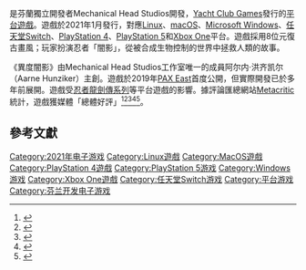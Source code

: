 {{NoteTA
| G1 = Games
| 1 = zh-cn:赛博暗影; zh-tw:異度闇影;
| 2 = zh-hans:暗影; zh-hant:闇影; <!-- 確保簡體用戶輸入的「暗影」在繁體用字模式下轉換為「闇影」 -->
}}

{{Vgname|異度闇影|en=Cyber Shadow|cn=赛博暗影|tw=異度闇影}}是芬蘭獨立開發者Mechanical Head Studios開發，[[Yacht_Club_Games|Yacht Club Games]]發行的[[平台遊戲|平台遊戲]]。遊戲於2021年1月發行，對應[[Linux|Linux]]、[[macOS|macOS]]、[[Microsoft_Windows|Microsoft Windows]]、[[任天堂Switch|任天堂Switch]]、[[PlayStation_4|PlayStation 4]]、[[PlayStation_5|PlayStation 5]]和[[Xbox_One|Xbox One]]平台。遊戲採用8位元復古畫風；玩家扮演忍者「闇影」，從被合成生物控制的世界中拯救人類的故事。

《異度闇影》由Mechanical Head Studios工作室唯一的成員阿尔内·洪齐凯尔（Aarne Hunziker）主創。遊戲於2019年[[PAX_East|PAX East]]首度公開，但實際開發已於多年前展開。遊戲受[[忍者龍劍傳系列|忍者龍劍傳系列]]等平台遊戲的影響。據評論匯總網站[[Metacritic|Metacritic]]統計，遊戲獲媒體「總體好評」<ref name="MCPC">{{cite web |url=https://www.metacritic.com/game/pc/cyber-shadow |title=Cyber Shadow for PC Reviews |website=[[Metacritic|Metacritic]] |publisher=[[CBS_Interactive|CBS Interactive]] |access-date=2021-01-26 |archive-date=2021-04-24 |archive-url=https://web.archive.org/web/20210424231013/https://www.metacritic.com/game/pc/cyber-shadow |dead-url=no }}</ref><ref name="MCPS4">{{cite web |url=https://www.metacritic.com/game/playstation-4/cyber-shadow |title=Cyber Shadow for PlayStation 4 Reviews |website=[[Metacritic|Metacritic]] |publisher=[[CBS_Interactive|CBS Interactive]] |access-date=2021-01-26 |archive-date=2021-04-24 |archive-url=https://web.archive.org/web/20210424231021/https://www.metacritic.com/game/playstation-4/cyber-shadow |dead-url=no }}</ref><ref name="MCPS5">{{cite web |url=https://www.metacritic.com/game/playstation-5/cyber-shadow |title=Cyber Shadow for PlayStation 5 Reviews |website=[[Metacritic|Metacritic]] |publisher=[[CBS_Interactive|CBS Interactive]] |access-date=2021-01-26 |archive-date=2021-04-24 |archive-url=https://web.archive.org/web/20210424231007/https://www.metacritic.com/game/playstation-5/cyber-shadow |dead-url=no }}</ref><ref name="MCSwitch">{{cite web |url=https://www.metacritic.com/game/switch/cyber-shadow |title=Cyber Shadow for Switch Reviews |website=[[Metacritic|Metacritic]] |publisher=[[CBS_Interactive|CBS Interactive]] |access-date=2021-01-29 |archive-date=2021-04-24 |archive-url=https://web.archive.org/web/20210424230959/https://www.metacritic.com/game/switch/cyber-shadow |dead-url=no }}</ref><ref name="MCBBoxOne">{{cite web |url=https://www.metacritic.com/game/xbox-one/cyber-shadow |title=Cyber Shadow for Xbox One Reviews |website=[[Metacritic|Metacritic]] |publisher=[[CBS_Interactive|CBS Interactive]] |access-date=2021-01-29 |archive-date=2021-04-24 |archive-url=https://web.archive.org/web/20210424230952/https://www.metacritic.com/game/xbox-one/cyber-shadow |dead-url=no }}</ref>。

== 參考文獻 ==
{{Reflist}}

{{DEFAULTSORT:Cyber Shadow}}
[[Category:2021年电子游戏|Category:2021年电子游戏]]
[[Category:Linux遊戲|Category:Linux遊戲]]
[[Category:MacOS遊戲|Category:MacOS遊戲]]
[[Category:PlayStation_4遊戲|Category:PlayStation 4遊戲]]
[[Category:PlayStation_5游戏|Category:PlayStation 5游戏]]
[[Category:Windows游戏|Category:Windows游戏]]
[[Category:Xbox_One遊戲|Category:Xbox One遊戲]]
[[Category:任天堂Switch游戏|Category:任天堂Switch游戏]]
[[Category:平台游戏|Category:平台游戏]]
[[Category:芬兰开发电子游戏|Category:芬兰开发电子游戏]]

{{platform-videogame-stub}}